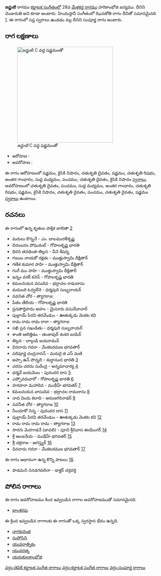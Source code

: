 {{Infobox ragam
	| name          	= జన్జుటి
	| synonym	    	= చెంజురుతి
	| mela          	= 
	| chakra        	= 
	| janaka        	= 
	| type          	= సంపూర్ణ
	| arohanam      	= {{svaraC|S|N2|D2|S|R2|G3|M1|P|D2|N2}} 
	| avarohanam    	= {{svaraC|D2|P|M1|G3|R2|S|N2|D2|P|D2|S}}
	| jeeva         	=
	| chhaya        	=
	| nyasa         	=
	| vishesha      	= 
	| equivalent  		= ఝినజోతి
}}
{{కర్ణాటక సంగీత రాగాలు}}
'''జన్జుటి''' రాగము [[కర్ణాటక సంగీతం]]లో 28వ [[మేళకర్త రాగము]] హరికాంభోజి జన్యము. దీనిని చెంజురుతి అని కూడా అంటారు. హిందుస్తానీ సంగీతంలో ఝినజోతి రాగం దీనితో సమానమైనది [https://karnatik.com/hcragatable.shtml]. ఈ రాగంలో సప్త స్వరాలు ఉండడం వల్ల దీనిని సంపూర్ణ రాగం అంటారు.


==రాగ లక్షణాలు==
[[Image:janjuti_kb2wiki.png|thumb|right|316px|''జన్జుటి'' C వద్ద షడ్జమంతో]]

* ఆరోహణ : {{svaraC|S|N2|D2|S|R2|G3|M1|P|D2|N2}} 
* అవరోహణ : {{svaraC|D2|P|M1|G3|R2|S|N2|D2|P|D2|S}}

ఈ రాగం ఆరోహణంలో షడ్జమం, కైసికి నిషాదం, చతుశృతి దైవతం, షడ్జమం, చతుశృతి రిషభం, అంతర గాంధారం, సుద్ద మధ్యమం, పంచమం, చతుశృతి దైవతం, కైసికి నిషాదం [[స్వరాలు]], అవరోహణంలో చతుశృతి దైవతం, పంచమం, సుద్ద మధ్యమం, అంతర గాంధారం, చతుశృతి రిషభం, షడ్జమం, కైసికి నిషాదం, చతుశృతి దైవతం, పంచమం, చతుశృతి దైవతం, షడ్జమం [[స్వరాలు]] ఉంటాయి.

==రచనలు==
ఈ రాగంలో ఉన్న కృతుల పాక్షిక జాబితా [https://github.com/ssrihari/ragavardhini/blob/master/ragas/kritis.psv]
* మరులు కొన్ననే - ఎం. బాలమురళీకృష్ణ
* చిదంబరం పోఘమల్ - గోపాలకృష్ణ భారతి
* ధిరన తనధింత-తిల్లన - వీనె శేషన్న
* గజంబ  నాయకో రక్షతు - ముత్తుస్వామి దీక్షితార్
* గణేశ కుమార పాహి - ముత్తుస్వామి దీక్షితార్
* గంగే మం  పాహి - ముత్తుస్వామి దీక్షితార్
* ఇన్నం వరక్ కనెన్ - గోపాలకృష్ణ భారతి
* కమలనయన  వసుదెవ - భద్రాచల రామదాసు
* మరుబరి ఓర్వలేనె - ధర్మపురి సుబ్బరాయర్
* నవనిత చోర - త్యాగరాజ
* పితం తేలియ - గోపాలకృష్ణ భారతి
* ప్రనతార్తిహరం అహం - మైసూరు వసుదేవాచార్
* పుల్లాయ్ పిరవి తరవేండుం - ఊతుక్కడు వెంకట కవి
* రామ రామ రామ రారా - త్యాగరాజ
* సఖి ప్రన  సఖుడితు - ధర్మపురి సుబ్బరాయర్
* శాంతి ఆలిత్తిడం - తంజావుర్ శంకర ఐయెర్
* తిల్లన - లాల్గుడి జయరామన్
* వినరాదు గదరా - వేంకటరమణ భగవతార్
* పరిపూర్ణ చంద్రనానన్ - మదురై జి ఎస్ మణి
* అప్పా ఉన్ పొన్నది - శుద్ధానంద  భారతి [http://www.karnatik.com/c1676.shtml]
* చరను చరను  సురేంద్ర - అన్నమాచార్య [http://www.karnatik.com/c3303.shtml]
* ధర్మవే జయవెంబ - పురందర దాస [http://www.karnatik.com/c1157.shtml]
* ఎప్పోవరువారో - గోపాలకృష్ణ భారతి [http://www.karnatik.com/c1323.shtml]
* హరహరా మహాదెవ - ముథీహ్ భగవతర్ [http://www.karnatik.com/c1992.shtml]
* కమలనయన  వాసుదెవ - భద్రాచల రామదాసు [http://www.karnatik.com/c2479.shtml]
* నాద విందు కలాది - అరుణగిరినాథర్ [http://www.karnatik.com/c1079.shtml]
* నవనీత చోర - త్యాగరాజ [http://www.karnatik.com/c2594.shtml]
* నీంయాకో నిన్న - పురందర దాస [http://www.karnatik.com/c1266.shtml]
* పుల్లాయ్ పిరవి తరవేండుం - ఊతుక్కడు వెంకట కవి [http://www.karnatik.com/c2514.shtml]
* రామ రామ రామ రామ - త్యాగరాజ [http://www.karnatik.com/c2772.shtml]
* సారగు మెరగాడనే  (జావలి) - పూచి శ్రీనివాస ఈయెంగర్ [http://www.karnatik.com/c3262.shtml]
* శ్రీ ఆంజనేయ - ముథీహ్ భగవతర్ [http://www.karnatik.com/c2014.shtml]
* శ్రీ చక్రరాజ - ఆగస్త్యర్ [http://www.karnatik.com/c1101.shtml]
* వినరాదు గదరా - వేంకటరమణ భగవతార్ [http://www.karnatik.com/c3225.shtml]

ఈ రాగం ఆధారంగా ఉన్న కొన్ని పాటలు [http://rksanka.tripod.com/music/rslist.html].
* పాడమని ననడగవలెనా - డాక్టర్ చక్రవర్తి




==పోలిన రాగాలు==
ఈ రాగం అవరోహణము కింద ఇవ్వబడిన రాగాల అవరోహణముతో సమానమైనది.
* [[జాంశరపు]]

ఈ క్రింద ఇవ్వబడిన రాగాలకు ఈ రాగంతో ఒక్క స్వరస్థాన భేదం ఉన్నది.
* [[నాగకురింజి]]
* [[సుపోసిని]]
* [[యువరాత్నికం]]
* [[యువరత్న]]
* [[యదుకులకాంభోజి]]



[[వర్గం:తెవికి కర్ణాటక సంగీత రాగాలు]]
[[వర్గం:కర్ణాటక సంగీత రాగాలు]]
[[వర్గం:సంపూర్ణ రాగాలు]]